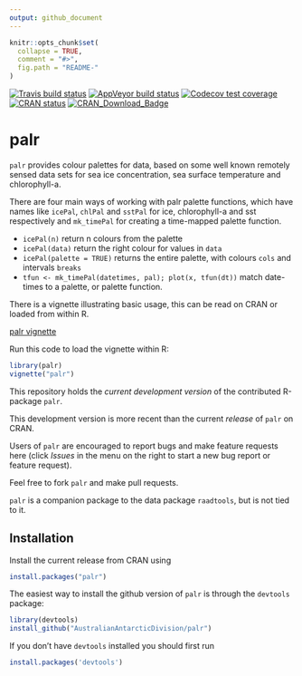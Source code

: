 ```yaml
---
output: github_document
---
```


<!-- README.md is generated from README.Rmd. Please edit that file -->

```r
knitr::opts_chunk$set(
  collapse = TRUE,
  comment = "#>",
  fig.path = "README-"
)
```

<!-- badges: start -->
[![Travis build status](https://travis-ci.org/AustralianAntarcticDivision/palr.svg?branch=master)](https://travis-ci.org/AustralianAntarcticDivision/palr)
[![AppVeyor build status](https://ci.appveyor.com/api/projects/status/github/AustralianAntarcticDivision/palr?branch=master&svg=true)](https://ci.appveyor.com/project/AustralianAntarcticDivision/palr)
[![Codecov test coverage](https://codecov.io/gh/AustralianAntarcticDivision/palr/branch/master/graph/badge.svg)](https://codecov.io/gh/AustralianAntarcticDivision/palr?branch=master)
[![CRAN status](https://www.r-pkg.org/badges/version/palr)](https://CRAN.R-project.org/package=palr)
[![CRAN_Download_Badge](http://cranlogs.r-pkg.org/badges/silicate)](https://cran.r-project.org/package=silicate)
<!-- badges: end -->

# palr


`palr` provides colour palettes for data, based on some well known remotely sensed data sets for sea ice concentration, sea surface temperature and chlorophyll-a. 

There are four main ways of working with palr palette functions, which have names like `icePal`, `chlPal` and `sstPal` for ice, chlorophyll-a and sst respectively and  `mk_timePal` for creating a time-mapped palette function.  

* `icePal(n)` return n colours from the palette
* `icePal(data)` return the right colour for values in `data`
* `icePal(palette = TRUE)` returns the entire palette, with colours `cols` and intervals `breaks`
* `tfun <- mk_timePal(datetimes, pal); plot(x, tfun(dt))` match date-times to a palette, or palette function. 

There is a vignette illustrating basic usage, this can be read on CRAN or loaded from within R. 


[palr vignette](https://cran.r-project.org/web/packages/palr/vignettes/palr.html)

Run this code to load the vignette within R: 

```R
library(palr)
vignette("palr")
```

This repository holds the _current development version_ of the contributed R-package `palr`.

This development version is more recent than the current *release* of `palr` on CRAN.

Users of `palr` are encouraged to report bugs and make feature
requests here (click *Issues* in the menu on the right to start a new bug report or feature request).

Feel free to fork `palr` and make pull requests. 

`palr`  is a companion package to the data  package `raadtools`, but is not tied to it. 

## Installation

Install the current release from CRAN using 

```R
install.packages("palr")
```
The easiest way to install the github version of `palr` is through the `devtools` package:

```R
library(devtools)
install_github("AustralianAntarcticDivision/palr")
```

If you don't have `devtools` installed you should first run

```R
install.packages('devtools')
```
